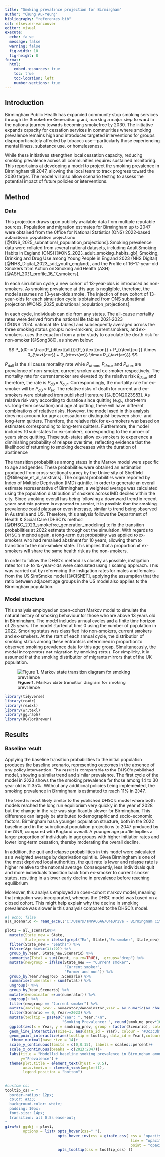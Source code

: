 ```yaml
---
title: "Smoking prevalence projection for Birmingham"
author: "Chung Au-Yeung"
bibliography: "references.bib"
csl: elsevier-vancouver
editor: visual
execute:
  echo: false
  message: false
  warning: false
  fig-width: 10
  fig-height: 8
format: 
  html:
    embed-resources: true
    toc: true
    toc-location: left
    number-sections: true
---
```


## Introduction

Birmingham Public Health has expanded community stop smoking services through the Smokefree Generation grant, marking a major step forward in the national journey towards becoming smokefree by 2030. The initiative expands capacity for cessation services in communities where smoking prevalence remains high and introduces targeted interventions for groups disproportionately affected by tobacco use—particularly those experiencing mental illness, substance use, or homelessness.

While these initiatives strengthen local cessation capacity, reducing smoking prevalence across all communities requires sustained monitoring. This report aims at developing a model to project the smoking prevalence in Birmingham till 2047, allowing the local team to track progress toward the 2030 target. The model will also allow scenario testing to assess the potential impact of future policies or interventions.

## Method

### Data

This projection draws upon publicly available data from multiple reputable sources. Population and migration estimates for Birmingham up to 2047 were obtained from the Office for National Statistics (ONS) 2022-based subnational population projections [@ONS_2025_subnational_population_projections]. Smoking prevalence data were collated from several national datasets, including Adult Smoking Habits in England (ONS) [@ONS_2023_adult_smoking_habits_gb], Smoking, Drinking and Drug Use among Young People in England 2023 (NHS Digital) [@NHS_Digital_2023_sdd_youth_england], and the Profile of 16–17-year-old Smokers from Action on Smoking and Health (ASH) [@ASH_2021_profile_16_17_smokers].

In each simulation cycle, a new cohort of 13-year-olds is introduced as non-smokers. As smoking prevalence at this age is negligible, therefore, the model assumes no 13-year-olds smoke. The injection of new cohort of 13-year-olds for each simulation cycle is obtained from ONS subnational projection [@ONS_2025_subnational_population_projections].

In each cycle, individuals can die from any states. The all-cause mortality rates were derived from the national life tables 2021-2023 [@ONS_2024_national_life_tables] and subsequently averaged across the three smoking status groups: non-smokers, current smokers, and ex-smokers. uses the equation from a prior study to calculate the death risk for non-smoker [@Song380], as shown below:

$$ P_{d0} = \frac{P_{d\text{all}}}{P_{r\text{non}} + P_{r\text{cur}} \times R_{\text{cur}} + P_{r\text{ex}} \times R_{\text{ex}}} $$

$P_{d\text{all}}$ is the all cause mortality rate while $P_{d\text{rnon}}$, $P_{d\text{rcur}}$ and $P_{d\text{rex}}$ are prevalence of non-smoker, current smoker and ex-smoker respectively. The mortality rate for current smoker are elevated by the relative risk $R_{d\text{cur}}$ and therefore, the rate is $P_{d0} \times R_{\text{cur}}$. Correspondingly, the mortality rate for ex-smoker will be $P_{d0} \times R_{\text{ex}}$. The relative risks of death for current and ex-smokers were obtained from published literature [@JEON2023S53]. As relative risk vary according to duration since quitting (e.g., short-term vs. long-term cessation) and age at quitting, there will have different combinations of relative risks. However, the model used in this analysis does not account for age at cessation or distinguish between short- and long-term quitters. Therefore, the relative risk for ex-smokers was based on estimates corresponding to long-term quitters. Furthermore, the model includes 10 sub-states for ex-smokers, corresponding to the number of years since quitting. These sub-states allow ex-smokers to experience a diminishing probability of relapse over time, reflecting evidence that the likelihood of returning to smoking decreases with the duration of abstinence.

The transition probabilities among states in the Markov model were specific to age and gender. These probabilities were obtained an estimation produced from cross-sectional survey by the University of Sheffield [@Gillespie_et_al_smktrans]. The original probabilities were reported by Index of Multiple Deprivation (IMD) quintile. In order to generate an overall estimate representative of Birmingham, a weighted average was calculated using the population distribution of smokers across IMD deciles within the city. Since smoking overall has being following a downward trend in recent years and this pattern is expected to persist, it is possible that the smoking prevalence could plateau or even increase, similar to trend being observed in Australia and US. Therefore, this analysis follows the Department of Health & Social Care (DHSC)'s method [@DHSC_2023_smokefree_generation_modeling] to fix the transition probabilities at 2022 estimate through out the simulation. With regards to DHSC's method again, a long-term quit probability was applied to ex-smokers who had remained abstinent for 10 years, allowing them to transition to the non-smoker state. This implies that a proportion of ex-smokers will share the same health risk as the non-smokers.

In order to follow the DHSC's method as closely as possible, instigation rates for 13- to 15-year-olds were calculated using a scaling approach. This was carried out by referencing the instigation rates for males and females from the US SimSmoke model [@CISNET], applying the assumption that the ratio between adjacent age groups in the US model also applies to the Birmingham population.

### Model structure

This analysis employed an open-cohort Markov model to simulate the natural history of smoking behaviour for those who are above 13 years old in Birmingham. The model includes annual cycles and a finite time horizon of 25 years. The model started at time 0 using the number of population in 2022. Smoking status was classified into non-smokers, current smokers and ex-smokers. At the start of each annual cycle, the distribution of smoking status among these entrants is determined in proportion to observed smoking prevalence data for this age group. Simultaneously, the model incorporates net migration by smoking status. For simplicity, it is assumed that the smoking distribution of migrants mirrors that of the UK population.

![**Figure 1.** Markov state transition diagram for smoking prevalence](images/statetransition.png){fig-align="center" fig-cap-align="center"}

```r
library(tidyverse)
library(readr)
library(readxl)
library(writexl)
library(ggiraph)
library(RColorBrewer)
```

## Results

### Baseline result

Applying the baseline transition probabilities to the initial population produces the baseline scenario, representing outcomes in the absence of any policy intervention. The result is comparable to the DHSC's published model, showing a similar trend and similar prevalence. The first cycle of the model in 2023 shows the the smoking prevalence for those among 14 to 30 year old is 11.35%. Without any additional policies being implemented, the smoking prevalence in Birmingham is estimated to reach 11% in 2047.

The trend is most likely similar to the published DHSC's model where both models reached the long run equilibrium very quickly in the year of 2028 but the change in the rate was significantly slower for Birmingham. This difference can largely be attributed to demographic and socio-economic factors. Birmingham has a younger population structure, both in the 2022 baseline and in the subnational population projections to 2047 produced by the ONS, compared with England overall. A younger age profile implies a larger proportion of individuals in age groups with higher initiation rates and lower long-term cessation, thereby moderating the overall decline.

In addition, the quit and relapse probabilities in this model were calculated as a weighted average by deprivation quintile. Given Birmingham is one of the most deprived local authorities, the quit rate is lower and relapse rate is higher relative to the national average. Consequently, less individuals quit and more individuals transition back from ex-smoker to current smoker states, resulting in a slower early decline in prevalence before reaching equilibrium.

Moreover, this analysis employed an open-cohort markov model, meaning that migration was incorporated, whereas the DHSC model was based on a closed cohort. This might help explain why the decline in smoking prevalence was slower in this analysis compared to the DHSC's model.

```r
#| echo: false
all_scenario <- read_excel("C:/Users/TMPACGAG/OneDrive - Birmingham City Council/Documents/R projects/addiction team/smoking prevalence projection/result/all_scenario.xlsx")

plot1 = all_scenario%>%
  mutate(State_new = State,
         State_new = ifelse(grepl("Ex", State),"Ex-smoker", State_new)) %>% 
  filter(State_new!= "Deaths") %>% 
  filter(Age %in%c(14:30)) %>% 
  group_by(Year, State_new,Scenario) %>%
  summarise(Total = sum(Count, na.rm=TRUE), .groups="drop") %>% 
  mutate(newgroup = ifelse(State_new == "Current smoker",
                           "Current smoker",
                           "Former and non")) %>% 
  group_by(Year,newgroup ,Scenario) %>% 
  summarise(numerator = sum(Total)) %>% 
  ungroup() %>% 
  group_by(Year,Scenario) %>% 
  mutate(denominator =sum(numerator)) %>% 
  ungroup() %>% 
  filter(newgroup == "Current smoker") %>% 
  mutate(smoking_prev = numerator/denominator,Year = as.numeric(as.character(Year))) %>% 
  filter(Scenario == 0, Year>=2023) %>% 
  mutate(tooltip = paste0("Year: ", Year,"\n",
                          "Smoking Prevalence: ", round(smoking_prev*100,2), "%", "\n")) %>% 
  ggplot(aes(x = Year, y = smoking_prev, group = factor(Scenario), colour = factor(Scenario))) +
  geom_line_interactive(size=1, aes(data_id = Year), colour = "#3c3c3b")+
  geom_point_interactive(aes(tooltip = tooltip, data_id = Year),colour="#3c3c3b")+
   theme_minimal(base_size = 14)+
  scale_y_continuous(limits = c(0,0.15), labels = scales::percent)+
  scale_x_continuous(breaks = c(2023:2047))+
  labs(title = "Modelled baseline smoking prevalence in Birmingham among 14 to 30 year olds, \n2023 to 2047",
       y="Prevalence") +
  theme(plot.title = element_text(hjust = 0.5),
        axis.text.x = element_text(angle=45),
        legend.position = "bottom")

  
#custom css
tooltip_css = "
  border-radius: 12px;
  color: #333;
  background-color: white;
  padding: 10px;
  font-size: 14px;
  transition: all 0.5s ease-out;
"
girafe( ggobj = plot1, 
        options = list( opts_hover(css=" "), 
                        opts_hover_inv(css = girafe_css( css = "opacity:0.4;",
                                                         line = "opacity:0.075;", 
                                                         point = "opacity:0.075;" )), 
                        opts_tooltip(css = tooltip_css) ))














  
```

The baseline result for adults (18+) is comparable to the model produced by Cancer Research UK. The first cycle of the model in 2023 shows the the smoking prevalence for adults is 13.06%. Without any additional policies being implemented, the smoking prevalence in Birmingham is estimated to reach 6.4% in 2047. While the trend is most likely similar to the one from Cancer Research UK [@CRUK_2021_smoking_prevalence_projections], their model produced a faster declining rate, the same reasons from the above can explain such deviation.

```r
#| echo: false


all_scenario <- read_excel("C:/Users/TMPACGAG/OneDrive - Birmingham City Council/Documents/R projects/addiction team/smoking prevalence projection/result/all_scenario.xlsx")

plot18above = all_scenario%>%
  mutate(State_new = State,
         State_new = ifelse(grepl("Ex", State),"Ex-smoker", State_new)) %>% 
  filter(State_new!= "Deaths") %>% 
  filter(Age %in%c(18:100)) %>% 
  group_by(Year, State_new,Scenario) %>%
  summarise(Total = sum(Count, na.rm=TRUE), .groups="drop") %>% 
  mutate(newgroup = ifelse(State_new == "Current smoker",
                           "Current smoker",
                           "Former and non")) %>% 
  group_by(Year,newgroup ,Scenario) %>% 
  summarise(numerator = sum(Total)) %>% 
  ungroup() %>% 
  group_by(Year,Scenario) %>% 
  mutate(denominator =sum(numerator)) %>% 
  ungroup() %>% 
  filter(newgroup == "Current smoker") %>% 
  mutate(smoking_prev = numerator/denominator,Year = as.numeric(as.character(Year))) %>% 
  filter(Scenario == 0, Year>=2023) %>% 
  mutate(tooltip = paste0("Year: ", Year,"\n",
                          "Smoking Prevalence: ", round(smoking_prev*100,2), "%", "\n")) %>% 
  ggplot(aes(x = Year, y = smoking_prev, group = factor(Scenario), colour = factor(Scenario))) +
  geom_line_interactive(size=1, aes(data_id = Year), colour = "#3c3c3b")+
  geom_point_interactive(aes(tooltip = tooltip, data_id = Year),colour="#3c3c3b")+
   theme_minimal(base_size = 14)+
  scale_y_continuous(limits = c(0,0.15), labels = scales::percent)+
  scale_x_continuous(breaks = c(2023:2047))+
  labs(title = "Modelled baseline smoking prevalence in Birmingham 18+, 2023 to 2047",
       y="Prevalence") +
  theme(plot.title = element_text(hjust = 0.5),
        axis.text.x = element_text(angle=45),
        legend.position = "bottom")

  
#custom css
tooltip_css = "
  border-radius: 12px;
  color: #333;
  background-color: white;
  padding: 10px;
  font-size: 14px;
  transition: all 0.5s ease-out;
"
girafe( ggobj = plot18above, 
        options = list( opts_hover(css=" "), 
                        opts_hover_inv(css = girafe_css( css = "opacity:0.4;",
                                                         line = "opacity:0.075;", 
                                                         point = "opacity:0.075;" )), 
                        opts_tooltip(css = tooltip_css) ))












```

### Scenario

This analysis followed the scenario where the Tobacoo and Vape bill [@UK_Parliament_2024_Tobacco_Vapes_Bill] that has passed the second reading in House of Lords will be successfully implemented in the proposed date on the 1st of January 2027 [@DHSC_2024_tobacco_vapes_policy]. The bill aims to prohibit the sale of tobacco to people born on or after 1 January 2009 and provision about the licensing of retail sales and the registration of retailers, alongside enforcement measures and financial penalties for non-compliance. While some public debate has characterised the policy as a form of “nanny state” intervention, the Bill represents one of the most ambitious tobacco control measures in recent UK history, aiming to protect future generations from nicotine addiction and related harms.

Therefore, this analysis introduces the Tobacco and Vapes Bill within the 2027 model cycle, assuming that individuals turning 18 in 2027 will be the first cohort affected by the policy. The model applies a year-on-year reduction in initiation rates, meaning the effect compounds over time as younger cohorts progressively enter the population under the new legislation. However, as there is currently no empirical evidence quantifying the potential impact of the Bill, the effect must be modelled through assumptions. Accordingly, Scenarios 1–4 represent varying levels of reduction in smoking initiation rates, modelled as 10%, 30%, 60%, and 90% decreases, respectively, relative to the baseline scenario of no policy intervention.

The results show that for those among 14 to 30 years old, smoking prevalence is projected to decline to 4.13% by 2047 under Scenario 1 (10% reduction in initiation rate), while Scenario 2 (30% reduction) reaches 2.1% in the same year. Scenarios 3 and 4, representing larger reductions of 60% and 90%, produced almost identical trends, with prevalence stabilising at 1.97% by 2047.

```r
#| echo: false
all_scenario <- read_excel("C:/Users/TMPACGAG/OneDrive - Birmingham City Council/Documents/R projects/addiction team/smoking prevalence projection/result/all_scenario.xlsx")

plot2 = all_scenario%>%
  mutate(State_new = State,
         State_new = ifelse(grepl("Ex", State),"Ex-smoker", State_new)) %>% 
  filter(State_new!= "Deaths") %>% 
  filter(Age %in% c(14:30)) %>% 
  group_by(Year, State_new,Scenario) %>%
  summarise(Total = sum(Count, na.rm=TRUE), .groups="drop") %>% 
  mutate(newgroup = ifelse(State_new == "Current smoker",
                           "Current smoker",
                           "Former and non")) %>% 
  group_by(Year,newgroup ,Scenario) %>% 
  summarise(numerator = sum(Total)) %>% 
  ungroup() %>% 
  group_by(Year,Scenario) %>% 
  mutate(denominator =sum(numerator)) %>% 
  ungroup() %>% 
  filter(newgroup == "Current smoker") %>% 
  mutate(smoking_prev = numerator/denominator,Year = as.numeric(as.character(Year))) %>% 
  filter(Year >=2026) %>% 
  mutate(tooltip = paste0("Year: ", Year,"\n",
                          "Scenario: ", factor(Scenario),"\n",
                          "Smoking Prevalence: ", round(smoking_prev*100,2), "%", "\n")) %>% 
  ggplot(aes(x = Year, y = smoking_prev, group = factor(Scenario), colour = factor(Scenario))) +
  geom_line_interactive(size=1, aes(data_id = paste(Scenario)))+
  geom_line_interactive(
    data = all_scenario %>%
      mutate(State_new = State,
             State_new = ifelse(grepl("Ex", State),"Ex-smoker", State_new)) %>% 
      filter(State_new != "Deaths") %>% 
      filter(Age %in% c(14:30)) %>% 
      group_by(Year, State_new, Scenario) %>%
      summarise(Total = sum(Count, na.rm = TRUE), .groups="drop") %>% 
      mutate(newgroup = ifelse(State_new == "Current smoker", "Current smoker", "Former and non")) %>% 
      group_by(Year, newgroup, Scenario) %>% 
      summarise(numerator = sum(Total)) %>% 
      ungroup() %>% 
      group_by(Year, Scenario) %>% 
      mutate(denominator = sum(numerator)) %>% 
      ungroup() %>% 
      filter(newgroup == "Current smoker") %>% 
      mutate(smoking_prev = numerator / denominator,
             Year = as.numeric(as.character(Year))) %>% 
      filter(Year >= 2023 & Year <= 2026, Scenario == 0) %>% 
      mutate(tooltip = paste0("Year: ", Year, "\n",
                              "Scenario: ", factor(Scenario), "\n",
                              "Smoking Prevalence: ", round(smoking_prev*100,2), "%", "\n")),
    size = 1, colour = "#3c3c3b", linetype = 2,aes(data_id = paste(Scenario))
  )+
  geom_point_interactive(data = all_scenario%>%
                           mutate(State_new = State,
                                  State_new = ifelse(grepl("Ex", State),"Ex-smoker", State_new)) %>% 
                           filter(State_new!= "Deaths") %>% 
                           filter(Age %in% c(14:30)) %>% 
                           group_by(Year, State_new,Scenario) %>%
                           summarise(Total = sum(Count, na.rm=TRUE), .groups="drop") %>% 
                           mutate(newgroup = ifelse(State_new == "Current smoker",
                                                    "Current smoker",
                                                    "Former and non")) %>% 
                           group_by(Year,newgroup ,Scenario) %>% 
                           summarise(numerator = sum(Total)) %>% 
                           ungroup() %>% 
                           group_by(Year,Scenario) %>% 
                           mutate(denominator =sum(numerator)) %>% 
                           ungroup() %>% 
                           filter(newgroup == "Current smoker") %>% 
                           mutate(smoking_prev = numerator/denominator,Year = as.numeric(as.character(Year))) %>% 
                           filter(Year >=2026) %>% 
                           mutate(tooltip = paste0("Year: ", Year,"\n",
                                                   "Scenario: ", factor(Scenario),"\n",
                                                   "Smoking Prevalence: ", round(smoking_prev*100,2), "%", "\n")),aes(tooltip = tooltip, data_id = paste(Scenario)))+
  geom_point_interactive(data = all_scenario%>%
                           mutate(State_new = State,
                                  State_new = ifelse(grepl("Ex", State),"Ex-smoker", State_new)) %>% 
                           filter(State_new!= "Deaths") %>% 
                           filter(Age %in% c(14:30)) %>% 
                           group_by(Year, State_new,Scenario) %>%
                           summarise(Total = sum(Count, na.rm=TRUE), .groups="drop") %>% 
                           mutate(newgroup = ifelse(State_new == "Current smoker",
                                                    "Current smoker",
                                                    "Former and non")) %>% 
                           group_by(Year,newgroup ,Scenario) %>% 
                           summarise(numerator = sum(Total)) %>% 
                           ungroup() %>% 
                           group_by(Year,Scenario) %>% 
                           mutate(denominator =sum(numerator)) %>% 
                           ungroup() %>% 
                           filter(newgroup == "Current smoker") %>% 
                           mutate(smoking_prev = numerator/denominator,Year = as.numeric(as.character(Year))) %>% 
                           filter(Year >= 2023 & Year <= 2026, Scenario == 0) %>% 
                           mutate(tooltip = paste0("Year: ", Year,"\n",
                                                   "Scenario: ", factor(Scenario),"\n",
                                                   "Smoking Prevalence: ", round(smoking_prev*100,2), "%", "\n")),aes(tooltip = tooltip, data_id = paste(Scenario)), colour = "#3c3c3b")+
  theme_minimal(base_size = 14)+
  scale_y_continuous(limits = c(0,0.15), labels = scales::percent)+
  scale_x_continuous(breaks = c(2023:2047))+
  labs(title = "Modelled smoking prevalence in Birmingham among 14 to 30 year olds for each scenario \n assuming the Tobacco and Vape Bill comes in effect in 2027",
       y="Prevalence",
       colour = "Scenario") +
  scale_color_manual(values = c(
    "0" = "#3c3c3b",
    "1" = "#D00070",
    "2" = "#FFAD00",
    "3" = "#75BC22",
    "4" = "#84329B"
  ),
  labels = c("baseline",
             "-10% in instigation",
             "-30% in institgation",
             "-60% in instigation",
             "-90% in instigation"))+
  theme(plot.title = element_text(hjust = 0.5),
        axis.text.x = element_text(angle=45),
        legend.position = "bottom")


#custom css
tooltip_css = "
  border-radius: 12px;
  color: #333;
  background-color: white;
  padding: 10px;
  font-size: 14px;
  transition: all 0.5s ease-out;
"
girafe( ggobj = plot2, 
        options = list( opts_hover(css=" "), 
                        opts_hover_inv(css = girafe_css( css = "opacity:0.4;",
                                                         line = "opacity:0.075;", 
                                                         point = "opacity:0.075;" )), 
                        opts_tooltip(css = tooltip_css) ))



###################################################################




```

The results show that for adults (18+), smoking prevalence is projected to decline to 3.98% by 2047 under Scenario 1 (10% reduction in initiation rate), while Scenario 2 (30% reduction) reaches 2.97% in the same year. Scenarios 3 and 4, representing larger reductions of 60% and 90%, produced almost identical trends, with prevalence stabilising at approximately 2.7% by 2047.

```r
#| echo: false
all_scenario <- read_excel("C:/Users/TMPACGAG/OneDrive - Birmingham City Council/Documents/R projects/addiction team/smoking prevalence projection/result/all_scenario.xlsx")

plot4 = all_scenario%>%
  mutate(State_new = State,
         State_new = ifelse(grepl("Ex", State),"Ex-smoker", State_new)) %>% 
  filter(State_new!= "Deaths") %>% 
  filter(Age %in% c(18:100)) %>% 
  group_by(Year, State_new,Scenario) %>%
  summarise(Total = sum(Count, na.rm=TRUE), .groups="drop") %>% 
  mutate(newgroup = ifelse(State_new == "Current smoker",
                           "Current smoker",
                           "Former and non")) %>% 
  group_by(Year,newgroup ,Scenario) %>% 
  summarise(numerator = sum(Total)) %>% 
  ungroup() %>% 
  group_by(Year,Scenario) %>% 
  mutate(denominator =sum(numerator)) %>% 
  ungroup() %>% 
  filter(newgroup == "Current smoker") %>% 
  mutate(smoking_prev = numerator/denominator,Year = as.numeric(as.character(Year))) %>% 
  filter(Year >=2026) %>% 
  mutate(tooltip = paste0("Year: ", Year,"\n",
                          "Scenario: ", factor(Scenario),"\n",
                          "Smoking Prevalence: ", round(smoking_prev*100,2), "%", "\n")) %>% 
  ggplot(aes(x = Year, y = smoking_prev, group = factor(Scenario), colour = factor(Scenario))) +
  geom_line_interactive(size=1, aes(data_id = paste(Scenario)))+
  geom_line_interactive(
    data = all_scenario %>%
      mutate(State_new = State,
             State_new = ifelse(grepl("Ex", State),"Ex-smoker", State_new)) %>% 
      filter(State_new != "Deaths") %>% 
      filter(Age %in% c(18:100)) %>% 
      group_by(Year, State_new, Scenario) %>%
      summarise(Total = sum(Count, na.rm = TRUE), .groups="drop") %>% 
      mutate(newgroup = ifelse(State_new == "Current smoker", "Current smoker", "Former and non")) %>% 
      group_by(Year, newgroup, Scenario) %>% 
      summarise(numerator = sum(Total)) %>% 
      ungroup() %>% 
      group_by(Year, Scenario) %>% 
      mutate(denominator = sum(numerator)) %>% 
      ungroup() %>% 
      filter(newgroup == "Current smoker") %>% 
      mutate(smoking_prev = numerator / denominator,
             Year = as.numeric(as.character(Year))) %>% 
      filter(Year >= 2023 & Year <= 2026, Scenario == 0) %>% 
      mutate(tooltip = paste0("Year: ", Year, "\n",
                              "Scenario: ", factor(Scenario), "\n",
                              "Smoking Prevalence: ", round(smoking_prev*100,2), "%", "\n")),
    size = 1, colour = "#3c3c3b", linetype = 2,aes(data_id = paste(Scenario))
  )+
  geom_point_interactive(data = all_scenario%>%
                           mutate(State_new = State,
                                  State_new = ifelse(grepl("Ex", State),"Ex-smoker", State_new)) %>% 
                           filter(State_new!= "Deaths") %>% 
                           filter(Age %in% c(18:100)) %>% 
                           group_by(Year, State_new,Scenario) %>%
                           summarise(Total = sum(Count, na.rm=TRUE), .groups="drop") %>% 
                           mutate(newgroup = ifelse(State_new == "Current smoker",
                                                    "Current smoker",
                                                    "Former and non")) %>% 
                           group_by(Year,newgroup ,Scenario) %>% 
                           summarise(numerator = sum(Total)) %>% 
                           ungroup() %>% 
                           group_by(Year,Scenario) %>% 
                           mutate(denominator =sum(numerator)) %>% 
                           ungroup() %>% 
                           filter(newgroup == "Current smoker") %>% 
                           mutate(smoking_prev = numerator/denominator,Year = as.numeric(as.character(Year))) %>% 
                           filter(Year >=2026) %>% 
                           mutate(tooltip = paste0("Year: ", Year,"\n",
                                                   "Scenario: ", factor(Scenario),"\n",
                                                   "Smoking Prevalence: ", round(smoking_prev*100,2), "%", "\n")),aes(tooltip = tooltip, data_id = paste(Scenario)))+
  geom_point_interactive(data = all_scenario%>%
                           mutate(State_new = State,
                                  State_new = ifelse(grepl("Ex", State),"Ex-smoker", State_new)) %>% 
                           filter(State_new!= "Deaths") %>% 
                           filter(Age %in% c(18:100)) %>% 
                           group_by(Year, State_new,Scenario) %>%
                           summarise(Total = sum(Count, na.rm=TRUE), .groups="drop") %>% 
                           mutate(newgroup = ifelse(State_new == "Current smoker",
                                                    "Current smoker",
                                                    "Former and non")) %>% 
                           group_by(Year,newgroup ,Scenario) %>% 
                           summarise(numerator = sum(Total)) %>% 
                           ungroup() %>% 
                           group_by(Year,Scenario) %>% 
                           mutate(denominator =sum(numerator)) %>% 
                           ungroup() %>% 
                           filter(newgroup == "Current smoker") %>% 
                           mutate(smoking_prev = numerator/denominator,Year = as.numeric(as.character(Year))) %>% 
                           filter(Year >= 2023 & Year <= 2026, Scenario == 0) %>% 
                           mutate(tooltip = paste0("Year: ", Year,"\n",
                                                   "Scenario: ", factor(Scenario),"\n",
                                                   "Smoking Prevalence: ", round(smoking_prev*100,2), "%", "\n")),aes(tooltip = tooltip, data_id = paste(Scenario)), colour = "#3c3c3b")+
  theme_minimal(base_size = 14)+
  scale_y_continuous(limits = c(0,0.15), labels = scales::percent)+
  scale_x_continuous(breaks = c(2023:2047))+
  labs(title = "Modelled smoking prevalence in Birmingham 18+ for each scenario \n assuming the Tobacco and Vape Bill comes in effect in 2027",
       y="Prevalence",
       colour = "Scenario") +
  scale_color_manual(values = c(
    "0" = "#3c3c3b",
    "1" = "#D00070",
    "2" = "#FFAD00",
    "3" = "#75BC22",
    "4" = "#84329B"
  ),
  labels = c("baseline",
             "-10% in instigation",
             "-30% in institgation",
             "-60% in instigation",
             "-90% in instigation"))+
  theme(plot.title = element_text(hjust = 0.5),
        axis.text.x = element_text(angle=45),
        legend.position = "bottom")


#custom css
tooltip_css = "
  border-radius: 12px;
  color: #333;
  background-color: white;
  padding: 10px;
  font-size: 14px;
  transition: all 0.5s ease-out;
"
girafe( ggobj = plot4, 
        options = list( opts_hover(css=" "), 
                        opts_hover_inv(css = girafe_css( css = "opacity:0.4;",
                                                         line = "opacity:0.075;", 
                                                         point = "opacity:0.075;" )), 
                        opts_tooltip(css = tooltip_css) ))



###################################################################



```

## Limitation

In developing the model, several assumptions and simplifications were necessary, and as such, the findings should be interpreted in light of these limitations.

**Firstly**, The model does not explicitly incorporate vaping behaviour, if vaping became a substitute for smoking in the younger cohorts, the model may overstate the decline in nicotine consumption, since no information of vaping is incorporated to the model, individuals who vape are classified as non-smokers within the current framework. **Secondly**, the model does not incorporate information on how long former smokers have been abstinent. All individuals entering the ex-smoker state are assumed to have quit for one year at the start of each cycle, which may overestimate their likelihood of relapse compared to those who have remained smoke-free for longer periods. The model applies England’s average smoking prevalence to all net migrants, even though individuals arriving from other countries may have distinct smoking behaviours and cessation histories. Given this limitation, net migration may be negative for ex-smoker states, particularly among older age groups, reflecting Birmingham’s overall pattern of net out-migration at older ages. However, because negative values cannot be represented within Markov state transitions, the model constrains these values to zero. This adjustment ensures model stability but may slightly underestimate the outflow of older former smokers in the projected population structure. Fortunately, the extent of net out-migration of ex-smoker states among older age groups was relatively modest, and therefore is unlikely to have a substantial impact on the overall model outcomes. **Thirdly**, parameter uncertainty for transition probabilities can not be assessed, as the data sources used did not provide associated confidence intervals or measures of variability.
